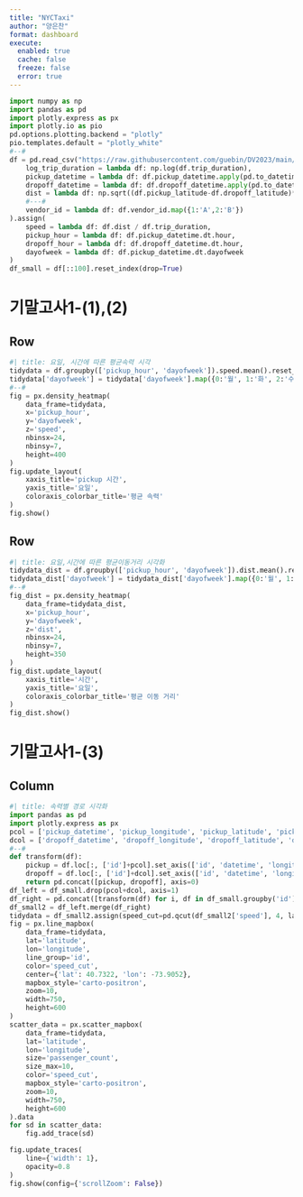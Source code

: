```yaml
---
title: "NYCTaxi"
author: "양은찬"
format: dashboard
execute: 
  enabled: true
  cache: false
  freeze: false
  error: true
---
```


```python
import numpy as np
import pandas as pd
import plotly.express as px
import plotly.io as pio
pd.options.plotting.backend = "plotly"
pio.templates.default = "plotly_white"
#--#
df = pd.read_csv("https://raw.githubusercontent.com/guebin/DV2023/main/posts/NYCTaxi.csv").assign(
    log_trip_duration = lambda df: np.log(df.trip_duration),
    pickup_datetime = lambda df: df.pickup_datetime.apply(pd.to_datetime),
    dropoff_datetime = lambda df: df.dropoff_datetime.apply(pd.to_datetime),
    dist = lambda df: np.sqrt((df.pickup_latitude-df.dropoff_latitude)**2 + (df.pickup_longitude-df.dropoff_longitude)**2),
    #---#
    vendor_id = lambda df: df.vendor_id.map({1:'A',2:'B'})
).assign(
    speed = lambda df: df.dist / df.trip_duration,
    pickup_hour = lambda df: df.pickup_datetime.dt.hour,
    dropoff_hour = lambda df: df.dropoff_datetime.dt.hour,
    dayofweek = lambda df: df.pickup_datetime.dt.dayofweek
)
df_small = df[::100].reset_index(drop=True)
```

# 기말고사1-(1),(2)

## Row {Height=50%}

```python
#| title: 요일, 시간에 따른 평균속력 시각
tidydata = df.groupby(['pickup_hour', 'dayofweek']).speed.mean().reset_index()
tidydata['dayofweek'] = tidydata['dayofweek'].map({0:'월', 1:'화', 2:'수', 3:'목', 4:'금', 5:'토', 6:'일'})
#--#
fig = px.density_heatmap(
    data_frame=tidydata,
    x='pickup_hour',
    y='dayofweek',
    z='speed',
    nbinsx=24,
    nbinsy=7,
    height=400
)
fig.update_layout(
    xaxis_title='pickup 시간',
    yaxis_title='요일',
    coloraxis_colorbar_title='평균 속력'
)
fig.show()
```

## Row {Height=50%}

```python
#| title: 요일,시간에 따른 평균이동거리 시각화 
tidydata_dist = df.groupby(['pickup_hour', 'dayofweek']).dist.mean().reset_index()
tidydata_dist['dayofweek'] = tidydata_dist['dayofweek'].map({0:'월', 1:'화', 2:'수', 3:'목', 4:'금', 5:'토', 6:'일'})
#--#
fig_dist = px.density_heatmap(
    data_frame=tidydata_dist,
    x='pickup_hour',
    y='dayofweek',
    z='dist',
    nbinsx=24,
    nbinsy=7,
    height=350
)
fig_dist.update_layout(
    xaxis_title='시간',
    yaxis_title='요일',
    coloraxis_colorbar_title='평균 이동 거리'
)
fig_dist.show()
```

# 기말고사1-(3)

## Column {width=100%}

```python
#| title: 속력별 경로 시각화 
import pandas as pd
import plotly.express as px
pcol = ['pickup_datetime', 'pickup_longitude', 'pickup_latitude', 'pickup_hour']
dcol = ['dropoff_datetime', 'dropoff_longitude', 'dropoff_latitude', 'dropoff_hour']
#--#
def transform(df):
    pickup = df.loc[:, ['id']+pcol].set_axis(['id', 'datetime', 'longitude', 'latitude', 'hour'], axis=1).assign(type='pickup')
    dropoff = df.loc[:, ['id']+dcol].set_axis(['id', 'datetime', 'longitude', 'latitude', 'hour'], axis=1).assign(type='dropoff')
    return pd.concat([pickup, dropoff], axis=0)
df_left = df_small.drop(pcol+dcol, axis=1)
df_right = pd.concat([transform(df) for i, df in df_small.groupby('id')]).reset_index(drop=True)
df_small2 = df_left.merge(df_right)
tidydata = df_small2.assign(speed_cut=pd.qcut(df_small2['speed'], 4, labels=['매우느림','조금느림','조금빠름','매우빠름'])).sort_values('speed_cut')
fig = px.line_mapbox(
    data_frame=tidydata,
    lat='latitude',
    lon='longitude',
    line_group='id',
    color='speed_cut',
    center={'lat': 40.7322, 'lon': -73.9052},
    mapbox_style='carto-positron',
    zoom=10,
    width=750,
    height=600
)
scatter_data = px.scatter_mapbox(
    data_frame=tidydata,
    lat='latitude',
    lon='longitude',
    size='passenger_count',
    size_max=10,
    color='speed_cut',
    mapbox_style='carto-positron',
    zoom=10,
    width=750,
    height=600
).data
for sd in scatter_data:
    fig.add_trace(sd)

fig.update_traces(
    line={'width': 1},
    opacity=0.8
)
fig.show(config={'scrollZoom': False})
```



